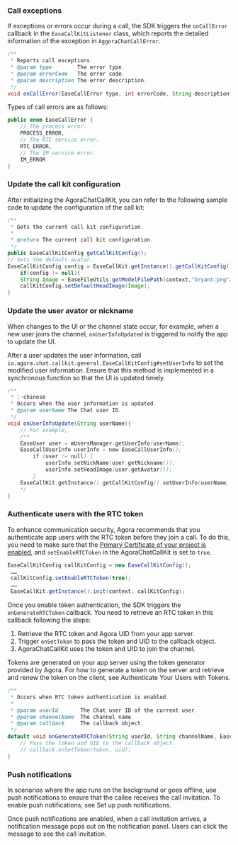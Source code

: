 <PlatformWrapper platform="android">

### Call exceptions

If exceptions or errors occur during a call, the SDK triggers the `onCallError` callback in the `EaseCallKitListener` class, which reports the detailed information of the exception in `AggoraChatCallError`. 

```java
/**
 * Reports call exceptions.
 * @param type        The error type.
 * @param errorCode   The error code.
 * @param description The error description.
 */
void onCallError(EaseCallError type, int errorCode, String description);
```

Types of call errors are as follows:

```java
public enum EaseCallError {
    // The process error.
    PROCESS_ERROR,
    // The RTC service error.
    RTC_ERROR,
    // The IM service error.
    IM_ERROR
}
```

### Update the call kit configuration

After initializing the AgoraChatCallKit, you can refer to the following sample code to update the configuration of the call kit:

```java
/**
 * Gets the current call kit configuration.
 *
 * @return The current call kit configuration.
 */
public EaseCallKitConfig getCallKitConfig();
// Sets the default avatar.
EaseCallKitConfig config = EaseCallKit.getInstance().getCallKitConfig();
	if(config != null){
    String Image = EaseFileUtils.getModelFilePath(context,"bryant.png"……);
    callKitConfig.setDefaultHeadImage(Image);
}
```

### Update the user avator or nickname

When changes to the UI or the channel state occur, for example, when a new user joins the channel, `onUserInfoUpdated` is triggered to notify the app to update the UI.

After a user updates the user information, call `io.agora.chat.callkit.general.EaseCallKitConfig#setUserInfo` to set the modified user information. Ensure that this method is implemented in a synchronous function so that the UI is updated timely.

```java
/**
 * \~chinese
 * Occurs when the user information is updated.
 * @param userName The Chat user ID.
 */
void onUserInfoUpdate(String userName){
    // For example,
    /**
    EaseUser user = mUsersManager.getUserInfo(userName);
    EaseCallUserInfo userInfo = new EaseCallUserInfo();
        if (user != null) {
            userInfo.setNickName(user.getNickname());
            userInfo.setHeadImage(user.getAvatar());
        }
    EaseCallKit.getInstance().getCallKitConfig().setUserInfo(userName, userInfo);
    */
}
```

### Authenticate users with the RTC token

To enhance communication security, Agora recommends that you authenticate app users with the RTC token before they join a call. To do this, you need to make sure that the [Primary Certificate of your project is enabled](../reference/manage-agora-account#enable-the-primary-certificate), and `setEnableRTCToken` in the AgoraChatCallKit is set to `true`.

```java
EaseCallKitConfig callKitConfig = new EaseCallKitConfig();
 ……
 callKitConfig.setEnableRTCToken(true);
 ……
 EaseCallKit.getInstance().init(context, callKitConfig);
```

Once you enable token authentication, the SDK triggers the `onGenerateRTCToken` callback. You need to retrieve an RTC token in this callback following the steps:

1. Retrieve the RTC token and Agora UID from your app server.
2. Trigger `onSetToken` to pass the token and UID to the callback object.
3. AgoraChatCallKit uses the token and UID to join the channel.

Tokens are generated on your app server using the token generator provided by Agora. For how to generate a token on the server and retrieve and renew the token on the client, see <Link to="/video-calling/develop/authentication-workflow">Authenticate Your Users with Tokens</Link>.


```java
/**
 * Occurs when RTC token authentication is enabled.
 * 
 * @param userId       The Chat user ID of the current user.
 * @param channelName  The channel name.
 * @param callback     The callback object.
 */
default void onGenerateRTCToken(String userId, String channelName, EaseCallKitTokenCallback callback) {
    // Pass the token and UID to the callback object.
    // callback.onSetToken(token, uid);
}
```

### Push notifications

In scenarios where the app runs on the background or goes offline, use push notifications to ensure that the callee receives the call invitation. To enable push notifications, see <Link to="../develop/offline-push#set-up-push-notifications">Set up push notifications</Link>.

Once push notifications are enabled, when a call invitation arrives, a notification message pops out on the notification panel. Users can click the message to see the call invitation.

</PlatformWrapper>